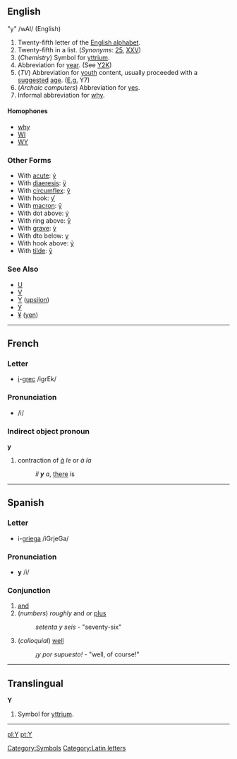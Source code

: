 ==English==

"y" /wAI/  (English)

# Twenty-fifth letter of the [[Appendix:English alphabet|English alphabet]].
# Twenty-fifth in a list. (''Synonyms'': [[25]], [[XXV]])
# (''Chemistry'') Symbol for [[yttrium]].
# Abbreviation for [[year]]. (See [[Y2K]])
# (''TV'') Abbreviation for [[youth]] content, usually proceeded with a [[suggested]] [[age]]. ([[E.g.]] Y7)
# (''Archaic computers'') Abbreviation for [[yes]].
# Informal abbreviation for [[why]].

====Homophones====
*[[why]]
*[[WI]]
*[[WY]]

===Other Forms===
*With [[acute]]: [[ý]]
*With [[diaeresis]]: [[ÿ]]
*With [[circumflex]]: [[ŷ]]
*With hook: [[ƴ]]
*With [[macron]]: [[ȳ]]
*With dot above: [[ẏ]]
*With ring above: [[ẙ]]
*With [[grave]]: [[ỳ]]
*With dto below: [[ỵ]]
*With hook above: [[ỷ]]
*With [[tilde]]: [[ỹ]]
===See Also===
*[[U]]
*[[V]]
*[[Υ]] ([[upsilon]])
*[[У]]
*[[¥]] ([[yen]])

----

==French==
===Letter===
*[[i]]-[[grec]] /igrEk/

=== Pronunciation ===
* /i/

=== Indirect object pronoun ===

'''y'''

#contraction of ''[[à]] le'' or ''à la''
#:''il '''y''' a'', [[there]] is

----

==Spanish==
===Letter===
*i-[[griega]] /iGrjeGa/
=== Pronunciation ===
*'''y''' /i/

=== Conjunction ===
# [[and]]
# (''numbers'') ''roughly'' and ''or'' [[plus]] 
#: ''setenta y seis'' - "seventy-six"
# (''colloquial'') [[well]]
#: ''¡y por supuesto!'' - "well, of course!"

----

==Translingual==

'''Y'''

#{{Chemistry}} Symbol for [[yttrium]].
[[Category:Symbols]]
----

[[pl:Y]][[Category:Latin letters]]
[[pt:Y]]